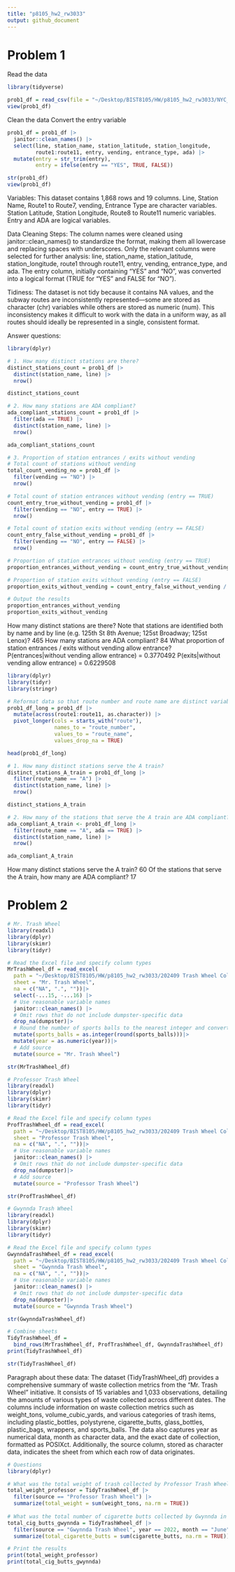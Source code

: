 ```yaml
---
title: "p8105_hw2_rw3033"
output: github_document
---
```



# Problem 1
Read the data
```r
library(tidyverse)

prob1_df = read_csv(file = "~/Desktop/BIST8105/HW/p8105_hw2_rw3033/NYC_Transit_Subway_Entrance_And_Exit_Data.csv", na = c(".", "NA", ""))
view(prob1_df)
```

Clean the data
Convert the entry variable
```r
prob1_df = prob1_df |>
  janitor::clean_names() |>
  select(line, station_name, station_latitude, station_longitude, 
         route1:route11, entry, vending, entrance_type, ada) |>
  mutate(entry = str_trim(entry), 
         entry = ifelse(entry == "YES", TRUE, FALSE))

str(prob1_df)
view(prob1_df)
```
Variables:
This dataset contains 1,868 rows and 19 columns.
Line, Station Name, Route1 to Route7, vending, Entrance Type are character variables.
Station Latitude, Station Longitude, Route8 to Route11 numeric variables.
Entry and ADA are logical variables.

Data Cleaning Steps:
The column names were cleaned using janitor::clean_names() to standardize the format, making them all lowercase and replacing spaces with underscores.
Only the relevant columns were selected for further analysis: line, station_name, station_latitude, station_longitude, route1 through route11, entry, vending, entrance_type, and ada.
The entry column, initially containing "YES" and "NO", was converted into a logical format (TRUE for "YES" and FALSE for "NO").

Tidiness:
The dataset is not tidy because it contains NA values, and the subway routes are inconsistently represented—some are stored as character (chr) variables while others are stored as numeric (num). This inconsistency makes it difficult to work with the data in a uniform way, as all routes should ideally be represented in a single, consistent format.

Answer questions:
```r
library(dplyr)

# 1. How many distinct stations are there?
distinct_stations_count = prob1_df |>
  distinct(station_name, line) |>
  nrow()

distinct_stations_count

# 2. How many stations are ADA compliant?
ada_compliant_stations_count = prob1_df |>
  filter(ada == TRUE) |>
  distinct(station_name, line) |>
  nrow()

ada_compliant_stations_count

# 3. Proportion of station entrances / exits without vending
# Total count of stations without vending
total_count_vending_no = prob1_df |>
  filter(vending == "NO") |>
  nrow()

# Total count of station entrances without vending (entry == TRUE)
count_entry_true_without_vending = prob1_df |>
  filter(vending == "NO", entry == TRUE) |>
  nrow()

# Total count of station exits without vending (entry == FALSE)
count_entry_false_without_vending = prob1_df |>
  filter(vending == "NO", entry == FALSE) |>
  nrow()

# Proportion of station entrances without vending (entry == TRUE)
proportion_entrances_without_vending = count_entry_true_without_vending / total_count_vending_no

# Proportion of station exits without vending (entry == FALSE)
proportion_exits_without_vending = count_entry_false_without_vending / total_count_vending_no

# Output the results
proportion_entrances_without_vending
proportion_exits_without_vending
```
How many distinct stations are there? Note that stations are identified both by name and by line (e.g. 125th St 8th Avenue; 125st Broadway; 125st Lenox)?
  465
How many stations are ADA compliant?
  84
What proportion of station entrances / exits without vending allow entrance?
  P(entrances|without vending allow entrance) = 0.3770492
  P(exits|without vending allow entrance) = 0.6229508

```r
library(dplyr)
library(tidyr)
library(stringr)

# Reformat data so that route number and route name are distinct variables
prob1_df_long = prob1_df |>
  mutate(across(route1:route11, as.character)) |>
  pivot_longer(cols = starts_with("route"), 
               names_to = "route_number", 
               values_to = "route_name", 
               values_drop_na = TRUE)

head(prob1_df_long)

# 1. How many distinct stations serve the A train?
distinct_stations_A_train = prob1_df_long |>
  filter(route_name == "A") |>
  distinct(station_name, line) |>
  nrow()

distinct_stations_A_train

# 2. How many of the stations that serve the A train are ADA compliant?
ada_compliant_A_train <- prob1_df_long |>
  filter(route_name == "A", ada == TRUE) |>
  distinct(station_name, line) |>
  nrow()

ada_compliant_A_train
```
How many distinct stations serve the A train? 
  60
Of the stations that serve the A train, how many are ADA compliant?
  17


# Problem 2
```r
# Mr. Trash Wheel
library(readxl)
library(dplyr)
library(skimr)
library(tidyr)

# Read the Excel file and specify column types
MrTrashWheel_df = read_excel(
  path = "~/Desktop/BIST8105/HW/p8105_hw2_rw3033/202409 Trash Wheel Collection Data.xlsx", 
  sheet = "Mr. Trash Wheel", 
  na = c("NA", ".", ""))|>
  select(-...15, -...16) |>
  # Use reasonable variable names
  janitor::clean_names() |>
  # Omit rows that do not include dumpster-specific data
  drop_na(dumpster)|>
  # Round the number of sports balls to the nearest integer and convert the result to an integer variable
  mutate(sports_balls = as.integer(round(sports_balls)))|>
  mutate(year = as.numeric(year))|>
  # Add source
  mutate(source = "Mr. Trash Wheel")

str(MrTrashWheel_df)
```

```r
# Professor Trash Wheel
library(readxl)
library(dplyr)
library(skimr)
library(tidyr)

# Read the Excel file and specify column types
ProfTrashWheel_df = read_excel(
  path = "~/Desktop/BIST8105/HW/p8105_hw2_rw3033/202409 Trash Wheel Collection Data.xlsx", 
  sheet = "Professor Trash Wheel", 
  na = c("NA", ".", ""))|>
  # Use reasonable variable names
  janitor::clean_names() |>
  # Omit rows that do not include dumpster-specific data
  drop_na(dumpster)|>
  # Add source
  mutate(source = "Professor Trash Wheel")

str(ProfTrashWheel_df)
```

```r
# Gwynnda Trash Wheel
library(readxl)
library(dplyr)
library(skimr)
library(tidyr)

# Read the Excel file and specify column types
GwynndaTrashWheel_df = read_excel(
  path = "~/Desktop/BIST8105/HW/p8105_hw2_rw3033/202409 Trash Wheel Collection Data.xlsx", 
  sheet = "Gwynnda Trash Wheel", 
  na = c("NA", ".", ""))|>
  # Use reasonable variable names
  janitor::clean_names() |>
  # Omit rows that do not include dumpster-specific data
  drop_na(dumpster)|>
  mutate(source = "Gwynnda Trash Wheel")

str(GwynndaTrashWheel_df)
```

```r
# Combine sheets
TidyTrashWheel_df = 
  bind_rows(MrTrashWheel_df, ProfTrashWheel_df, GwynndaTrashWheel_df)
print(TidyTrashWheel_df)

str(TidyTrashWheel_df)
```
Paragraph about these data:
The dataset (TidyTrashWheel_df) provides a comprehensive summary of waste collection metrics from the "Mr. Trash Wheel" initiative. It consists of 15 variables and 1,033 observations, detailing the amounts of various types of waste collected across different dates. The columns include information on waste collection metrics such as weight_tons, volume_cubic_yards, and various categories of trash items, including plastic_bottles, polystyrene, cigarette_butts, glass_bottles, plastic_bags, wrappers, and sports_balls. The data also captures year as numerical data, month as character data, and the exact date of collection, formatted as POSIXct. Additionally, the source column, stored as character data, indicates the sheet from which each row of data originates.

```r
# Questions
library(dplyr)

# What was the total weight of trash collected by Professor Trash Wheel?
total_weight_professor = TidyTrashWheel_df |>
  filter(source == "Professor Trash Wheel") |>
  summarize(total_weight = sum(weight_tons, na.rm = TRUE))  
  
# What was the total number of cigarette butts collected by Gwynnda in June of 2022?
total_cig_butts_gwynnda = TidyTrashWheel_df |>
  filter(source == "Gwynnda Trash Wheel", year == 2022, month == "June")|>
  summarize(total_cigarette_butts = sum(cigarette_butts, na.rm = TRUE)) 

# Print the results
print(total_weight_professor)
print(total_cig_butts_gwynnda)

```

